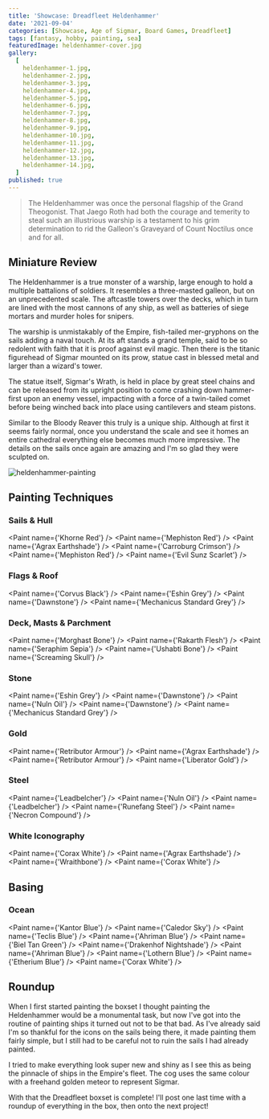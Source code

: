 ```yaml
---
title: 'Showcase: Dreadfleet Heldenhammer'
date: '2021-09-04'
categories: [Showcase, Age of Sigmar, Board Games, Dreadfleet]
tags: [fantasy, hobby, painting, sea]
featuredImage: heldenhammer-cover.jpg
gallery:
  [
    heldenhammer-1.jpg,
    heldenhammer-2.jpg,
    heldenhammer-3.jpg,
    heldenhammer-4.jpg,
    heldenhammer-5.jpg,
    heldenhammer-6.jpg,
    heldenhammer-7.jpg,
    heldenhammer-8.jpg,
    heldenhammer-9.jpg,
    heldenhammer-10.jpg,
    heldenhammer-11.jpg,
    heldenhammer-12.jpg,
    heldenhammer-13.jpg,
    heldenhammer-14.jpg,
  ]
published: true
---
```


> The Heldenhammer was once the personal flagship of the Grand Theogonist. That Jaego Roth had both the courage and
> temerity to steal such an illustrious warship is a testament to his grim determination to rid the Galleon's
> Graveyard of Count Noctilus once and for all.

## Miniature Review

The Heldenhammer is a true monster of a warship, large enough to hold a multiple battalions of soldiers. It resembles a
three-masted galleon, but on an unprecedented scale. The aftcastle towers over the decks, which in turn are lined with
the most cannons of any ship, as well as batteries of siege mortars and murder holes for snipers.

The warship is unmistakably of the Empire, fish-tailed mer-gryphons on the sails adding a naval touch. At its aft
stands a grand temple, said to be so redolent with faith that it is proof against evil magic. Then there is the
titanic figurehead of Sigmar mounted on its prow, statue cast in blessed metal and larger than a wizard's tower.

The statue itself, Sigmar's Wrath, is held in place by great steel chains and can be released from its upright position
to come crashing down hammer-first upon an enemy vessel, impacting with a force of a twin-tailed comet before being
winched back into place using cantilevers and steam pistons.

Similar to the Bloody Reaver this truly is a unique ship. Although at first it seems fairly normal, once you understand
the scale and see it homes an entire cathedral everything else becomes much more impressive. The details on the sails
once again are amazing and I'm so glad they were sculpted on.

![heldenhammer-painting](heldenhammer-painting.jpg)

## Painting Techniques

### Sails & Hull
<Paint name={'Khorne Red'} />
<Paint name={'Mephiston Red'} />
<Paint name={'Agrax Earthshade'} />
<Paint name={'Carroburg Crimson'} />
<Paint name={'Mephiston Red'} />
<Paint name={'Evil Sunz Scarlet'} />

### Flags & Roof
<Paint name={'Corvus Black'} />
<Paint name={'Eshin Grey'} />
<Paint name={'Dawnstone'} />
<Paint name={'Mechanicus Standard Grey'} />

### Deck, Masts & Parchment
<Paint name={'Morghast Bone'} />
<Paint name={'Rakarth Flesh'} />
<Paint name={'Seraphim Sepia'} />
<Paint name={'Ushabti Bone'} />
<Paint name={'Screaming Skull'} />

### Stone
<Paint name={'Eshin Grey'} />
<Paint name={'Dawnstone'} />
<Paint name={'Nuln Oil'} />
<Paint name={'Dawnstone'} />
<Paint name={'Mechanicus Standard Grey'} />

### Gold
<Paint name={'Retributor Armour'} />
<Paint name={'Agrax Earthshade'} />
<Paint name={'Retributor Armour'} />
<Paint name={'Liberator Gold'} />

### Steel
<Paint name={'Leadbelcher'} />
<Paint name={'Nuln Oil'} />
<Paint name={'Leadbelcher'} />
<Paint name={'Runefang Steel'} />
<Paint name={'Necron Compound'} />

### White Iconography
<Paint name={'Corax White'} />
<Paint name={'Agrax Earthshade'} />
<Paint name={'Wraithbone'} />
<Paint name={'Corax White'} />

## Basing

### Ocean
<Paint name={'Kantor Blue'} />
<Paint name={'Caledor Sky'} />
<Paint name={'Teclis Blue'} />
<Paint name={'Ahriman Blue'} />
<Paint name={'Biel Tan Green'} />
<Paint name={'Drakenhof Nightshade'} />
<Paint name={'Ahriman Blue'} />
<Paint name={'Lothern Blue'} />
<Paint name={'Etherium Blue'} />
<Paint name={'Corax White'} />

## Roundup

When I first started painting the boxset I thought painting the Heldenhammer would be a monumental task, but now I've
got into the routine of painting ships it turned out not to be that bad. As I've already said I'm so thankful for the
icons on the sails being there, it made painting them fairly simple, but I still had to be careful not to ruin the sails
I had already painted.

I tried to make everything look super new and shiny as I see this as being the pinnacle of ships in the Empire's fleet.
The cog uses the same colour with a freehand golden meteor to represent Sigmar.

With that the Dreadfleet boxset is complete! I'll post one last time with a roundup of everything in the box, then onto
the next project!